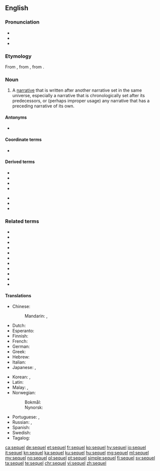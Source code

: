 ==English==

===Pronunciation===
* {{IPA|/ˈsiːkwəl/|lang=en}}
* {{audio|en-us-sequel.ogg|Audio (US)|lang=en}}
* {{rhymes|lang=en|iːkwəl}}

===Etymology===
From {{etyl|frm|en}} {{m|frm|séquelle}}, from {{etyl|la|en}} {{m|la|sequela}}, from {{m|la|sequi||to follow}}.

===Noun===
{{en-noun}}

# {{lb|en|narratology}} A [[narrative]] that is written after another narrative set in the same universe, especially a narrative that is chronologically set after its predecessors, or (perhaps improper usage) any narrative that has a preceding narrative of its own.

====Antonyms====
* {{l|en|prequel}}

====Coordinate terms====
* {{l|en|midquel}}

====Derived terms====
{{der-top}}
* {{l|en|direct sequel}}
* {{l|en|distant sequel}}
* {{l|en|interquel}}
* {{l|en|midquel}}
{{der-mid}}
* {{l|en|prequel}}
* {{l|en|requel}}
* {{l|en|threequel}}
{{der-bottom}}

===Related terms===
* {{l|en|et seq}}
* {{l|en|non sequitur}}
* {{l|en|persecute}}
* {{l|en|prosecute}}
* {{l|en|segue}}
* {{l|en|sequela}}
* {{l|en|sequence}}
* {{l|en|suant}}
* {{l|en|sue}}
* {{l|en|suit}}
* {{l|en|suite}}

====Translations====
{{trans-top|a narrative written after another narrative set in the same universe}}
* Chinese:
*: Mandarin: {{t+|cmn|續集|sc=Hani}}, {{t+|cmn|续集|tr=xùjí|sc=Hani}}
* Dutch: {{t+|nl|vervolg}}
* Esperanto: {{t|eo|daŭrigo}}
* Finnish: {{t|fi|jatko-osa}}
* French: {{t+|fr|suite|f}}
* German: {{t+|de|Folge|f}}
* Greek: {{t+|el|συνέχεια}}
* Hebrew: {{t|he|המשך|tr=hemsheikh}}
* Italian: {{t+|it|seguito}}
* Japanese: {{t|ja|続編|tr=ぞくへん, zokuhen|sc=Jpan}}, {{t|ja|続き|tr=つづき, tsuzuki|sc=Jpan}}
{{trans-mid}}
* Korean: {{t+|ko|후편|sc=Kore}}, {{t+|ko|속편|tr=sokpyeon|sc=Kore}}
* Latin: {{t|la|consequentia narrativa}}
* Malay: {{t|ms|susulan}}, {{t|ms|sekuel}}
* Norwegian: 
*: Bokmål: {{t|nb|oppfølger|m}}
*: Nynorsk: {{t|nn|oppfølgar|m}}
* Portuguese: {{t+|pt|sequência|f}}, {{t+|pt|continuação|f}}
* Russian: {{t+|ru|продолже́ние|n}} {{qualifier|кни́ги, фи́льма}}, {{t+|ru|си́квел|m|tr=síkvɛl}}
* Spanish: {{t+|es|secuela}}
* Swedish: {{t|sv|uppföljare|c}}
* Tagalog: {{t|tl|kasumunod}}
{{trans-bottom}}

[[ca:sequel]]
[[de:sequel]]
[[et:sequel]]
[[fr:sequel]]
[[ko:sequel]]
[[hy:sequel]]
[[io:sequel]]
[[it:sequel]]
[[kn:sequel]]
[[ka:sequel]]
[[ku:sequel]]
[[hu:sequel]]
[[mg:sequel]]
[[ml:sequel]]
[[my:sequel]]
[[no:sequel]]
[[pl:sequel]]
[[pt:sequel]]
[[simple:sequel]]
[[fi:sequel]]
[[sv:sequel]]
[[ta:sequel]]
[[te:sequel]]
[[chr:sequel]]
[[vi:sequel]]
[[zh:sequel]]